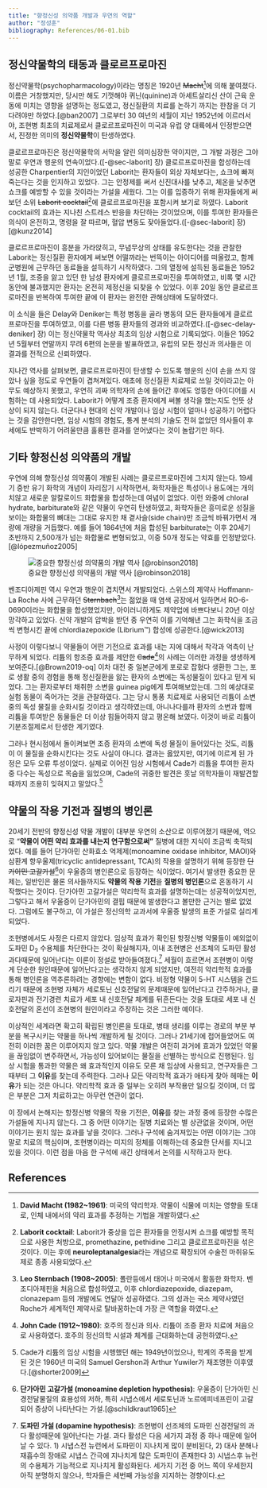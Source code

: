 ```yaml
---
title: "향정신성 의약품 개발과 우연의 역할"
author: "정성훈"
bibliography: References/06-01.bib
---
```


## 정신약물학의 태동과 클로르프로마진 {#sec-chlorpromazine}

정신약물학(psychopharmacology)이라는 명칭은 1920년 <s>Macht</s>[^06-01-1]에 의해 붙여졌다. 이름은 거창했지만, 당시만 해도 기껏해야 퀴닌(quinine)과 아세트살리신 산이 근육 운동에 미치는 영향을 설명하는 정도였고, 정신질환의 치료를 논하기 까지는 한참을 더 기다려야만 하였다.[@ban2007] 그로부터 30 여년의 세월이 지난 1952년에 이르러서야, 조현병 최초의 치료제로서 클로르프로마진이 미국과 유럽 양 대륙에서 인정받으면서, 진정한 의미의 **정신약물학**이 탄생하였다.

[^06-01-1]: **David Macht (1982\~1961)**: 미국의 약리학자. 약물이 식물에 미치는 영향을 토대로, 인체 내에서의 약리 효과를 추정하는 기법을 개발하였다.

클로르프로마진은 정신약물학의 서막을 알린 의미심장한 약이지만, 그 개발 과정은 그야말로 우연과 행운의 연속이었다.([-@sec-laborit] 장) 클로르프로마진을 합성하는데 성공한 Charpentier의 지인이었던 Laborit는 환자들이 외상 자체보다는, 쇼크에 빠져 죽는다는 것을 인지하고 있었다. 그는 안정제를 써서 신진대사를 낮추고, 체온을 낮추면 쇼크를 예방할 수 있을 것이라는 가설을 세웠다. 그는 이를 입증하기 위해 환자들에게 써보던 소위 <s>Laborit cocktail</s>[^06-01-2]에 클로르프로마진을 포함시켜 보기로 하였다. Laborit cocktail의 효과는 지나친 스트레스 반응을 차단하는 것이었으며, 이를 투여한 환자들은 의식이 온전하고, 명령을 잘 따르며, 혈압 변동도 잦아들었다.([-@sec-laborit] 장)[@kunz2014]

[^06-01-2]: **Laborit cocktail**: Laborit가 중상을 입은 환자들을 안정시켜 쇼크를 예방할 목적으로 사용한 처방으로, promethazine, pethidine 그리고 클로르프로마진을 섞은 것이다. 이는 후에 **neuroleptanalgesia**라는 개념으로 확장되어 수술전 마취유도제로 종종 사용되었다.

클로르프로마진이 흥분을 가라앉히고, 무념무상의 상태를 유도한다는 것을 관찰한 Laborit는 정신질환 환자에게 써보면 어떨까라는 번뜩이는 아이디어를 떠올렸고, 함께 군병원에 근무하던 동료들을 설득하기 시작하였다. 그의 열정에 설득된 동료들은 1952년 1월, 조증을 앓고 있던 한 남성 환자에게 클로르프로마진을 투여하였고, 비록 몇 시간 동안에 불과했지만 환자는 온전히 제정신을 되찾을 수 있었다. 이후 20일 동안 클로르프로마진을 반복하여 투여한 끝에 이 환자는 완전한 관해상태에 도달하였다.

이 소식을 들은 Delay와 Deniker</s>는 특정 병동을 골라 병동의 모든 환자들에게 클로르프로마진을 투여하였고, 이를 다른 병동 환자들의 경과와 비교하였다.([-@sec-delay-deniker] 장) 이는 정신약물학 역사상 최초의 임상 시험으로 기록되었다. 이들은 1952년 5월부터 연말까지 무려 6편의 논문을 발표하였고, 유럽의 모든 정신과 의사들은 이 결과를 전적으로 신뢰하였다.

지나간 역사를 살펴보면, 클로르프로마진이 탄생할 수 있도록 행운의 신이 손을 쓰지 않았나 싶을 정도로 우연들이 겹쳐져있다. 애초에 정신질환 치료제로 쓰일 것이라고는 아무도 예상하지 못했고, 우연히 괴짜 의학자의 손에 들어간 후에도 엉뚱한 아이디어를 시험하는 데 사용되었다. Laborit가 어떻게 조증 환자에게 써볼 생각을 했는지도 언뜻 상상이 되지 않는다. 더군다나 현대의 신약 개발이나 임상 시험이 얼마나 성공하기 어렵다는 것을 감안한다면, 임상 시험의 경험도, 통계 분석의 기술도 전혀 없었던 의사들이 후세에도 반박하기 어려울만큼 훌륭한 결과를 얻어냈다는 것이 놀랍기만 하다.

## 기타 향정신성 의약품의 개발

우연에 의해 향정신성 의약품이 개발된 사례는 클로르프로마진에 그치지 않는다. 19세기 중반 유기 화학의 개념이 자리잡기 시작하면서, 화학자들은 특성이나 용도에는 개의치않고 새로운 알칼로이드 화합물을 합성하는데 여념이 없었다. 이런 와중에 chloral hydrate, barbiturate와 같은 약물이 우연히 탄생하였고, 화학자들은 흥미로운 성질을 보이는 화합물의 뼈대는 그대로 유지한 채 곁사슬(side chain)만 조금씩 바꿔가면서 개량에 개량을 거듭했다. 예를 들어 1864년에 처음 합성된 barbiturate는 이후 20세기 초반까지 2,500개가 넘는 화합물로 변형되었고, 이중 50개 정도는 약효를 인정받았다.[@lópezmuñoz2005]

![중요한 향정신성 의약품의 개발 역사 [@robinson2018]](images/06-01/img_0.png)

벤조디아제핀 역시 우연과 행운이 겹치면서 개발되었다. 스위스의 제약사 Hoffmann-La Roche 사에 근무하던 <s>Sternbach</s>[^06-01-3]는 젊었을 때 염색 공장에서 일하면서 RO-6-0690이라는 화합물을 합성했었지만, 아이러니하게도 제약업에 바쁘다보니 20년 이상 망각하고 있었다. 신약 개발의 압박을 받던 중 우연히 이를 기억해낸 그는 화학식을 조금씩 변형시킨 끝에 chlordiazepoxide (Librium™) 합성에 성공한다.[@wick2013]

[^06-01-3]: **Leo Sternbach (1908\~2005)**: 폴란등에서 태어나 미국에서 활동한 화학자. 벤조디아제핀을 처음으로 합성하였고, 이후 chlordiazepoxide, diazepam, clonazepam 등의 개발에도 연달아 성공하였다. 그의 성과는 국소 제약사였던 Roche가 세계적인 제약사로 탈바꿈하는데 가장 큰 역할을 하였다.

사정이 이렇다보니 약물들이 어떤 기전으로 효과를 내는 지에 대해서 착각과 억측이 난무하게 되었다. 리튬의 항조증 효과를 제안한 <s>Cade</s>[^06-01-4]의 사례는 이러한 과정을 생생하게 보여준다.[@Brown2019-oq] 이차 대전 중 일본군에게 포로로 잡혔다 생환한 그는, 포로 생활 중의 경험을 통해 정신질환을 앓는 환자의 소변에는 독성물질이 있다고 믿게 되었다. 그는 환자로부터 채취한 소변을 guinea pig에게 투여해보았는데. 그의 예상대로 실험 동물이 죽어가는 것을 관찰하였다. 그는 당시 통풍 치료제로 사용되던 리튬이 소변 중의 독성 물질을 순화시킬 것이라고 생각하였는데, 아니나다를까 환자의 소변과 함께 리튬을 투여받은 동물들은 더 이상 힘들어하지 않고 평온해 보였다. 이것이 바로 리튬이 기분조절제로서 탄생한 계기였다.

[^06-01-4]: **John Cade (1912\~1980)**: 호주의 정신과 의사. 리튬이 조증 환자 치료에 처음으로 사용하였다. 호주의 정신의학 시설과 체계를 근대화하는데 공헌하였다.

그러나 현시점에서 돌이켜보면 조증 환자의 소변에 독성 물질이 들어있다는 것도, 리튬이 이 물질을 순화시킨다는 것도 사실이 아니다. 결과는 옳았지만, 여기에 이르게 된 가정은 모두 오류 투성이었다. 실제로 이어진 임상 시험에서 Cade가 리튬을 투여한 환자 중 다수는 독성으로 목숨을 잃었으며, Cade의 귀중한 발견은 훗날 의학자들이 재발견할 때까지 조용히 잊혀지고 말았다.[^06-01-5]

[^06-01-5]: Cade가 리튬의 임상 시험을 시행했던 해는 1949년이었으나, 학계의 주목을 받게 된 것은 1960년 미국의 Samuel Gershon과 Arthur Yuwiler가 재조명한 이후였다.[@shorter2009]

## 약물의 작용 기전과 질병의 병인론

20세기 전반의 향정신성 약물 개발이 대부분 우연의 소산으로 이루어졌기 때문에, 역으로 "**약물이 어떤 약리 효과를 내는지 연구함으로써"** 질병에 대한 지식이 조금씩 축적되었다. 예를 들어 단가아민 산화효소 억제제(monoamine oxidase inhibitor, MAOI)와 삼환계 항우울제(tricyclic antidepressant, TCA)의 작용을 설명하기 위해 등장한 <s>단가아민 고갈가설</s>[^06-01-6]이 우울증의 병인론으로 등장하는 식이었다. 여기서 발생한 중요한 문제는, 일반인은 물론 의사들까지도 **약물의 작용 기전**을 **질병의 병인론**으로 혼동하기 시작했다는 것이다. 단가아민 고갈가설은 약리학적 효과를 설명하는데는 성공적이었지만, 그렇다고 해서 우울증이 단가아민의 결핍 때문에 발생한다고 볼만한 근거는 별로 없었다. 그럼에도 불구하고, 이 가설은 정신의학 교과서에 우울증 발생의 표준 가설로 실리게 되었다.

[^06-01-6]: **단가아민 고갈가설 (monoamine depletion hypothesis)**: 우울증이 단가아민 신경전달물질의 효용성의 저하, 특히 시냅스에서 세로토닌과 노르에피네프린이 고갈되어 증상이 나타난다는 가설.[@schildkraut1965]

조현병에서도 사정은 다르지 않았다. 임상적 효과가 확인된 항정신병 약물들이 예외없이 도파민 D~2~ 수용체를 차단한다는 것이 확실해지자, 이내 조현병은 선조체의 도파민 활성과다때문에 일어난다는 이론이 정설로 받아들여졌다.[^06-01-7] 세월이 흐르면서 조현병이 이렇게 단순한 원인때문에 일어난다고는 생각하지 않게 되었지만, 여전히 약리학적 효과를 통해 병인론을 역추론하려는 경향에는 변함이 없다. 비정형 약물이 5-HT 시스템을 건드리기 때문에 조현병 자체가 세로토닌 신호전달의 문제때문에 일어난다고 간주하거나, 클로자핀과 전기경련 치료가 세포 내 신호전달 체계를 뒤흔든다는 것을 토대로 세포 내 신호전달의 혼선이 조현병의 원인이라고 주장하는 것은 그러한 예이다.

[^06-01-7]: **도파민 가설 (dopamine hypothesis)**: 조현병이 선조체의 도파민 신경전달의 과다 활성때문에 일어난다는 가설. 과다 활성은 다음 세가지 과정 중 하나 때문에 일어날 수 있다. 1) 시냅스전 뉴런에서 도파민이 지나치게 많이 분비된다, 2) 대사 분해나 재흡수의 장애로 시냅스 간극에 지나치게 많은 도파민이 존재한다 3) 시냅스후 뉴런의 수용체가 기능적으로 지나치게 활성화된다. 세가지 기전 중 어느 쪽이 우세한지 아직 분명하지 않으나, 학자들은 세번째 가능성을 지지하는 경향이다.

이상적인 세계라면 확고히 확립된 병인론을 토대로, 병태 생리를 이루는 경로의 부분 부분을 복구시키는 약물을 하나씩 개발하게 될 것이다. 그러나 21세기에 접어들었어도 여전히 이러한 꿈은 이루어지지 않고 있다. 약물 개발은 여전히 과거에 효과가 있었던 약물을 끊임없이 변주하면서, 가능성이 있어보이는 물질을 선별하는 방식으로 진행된다. 임상 시험을 통과한 약물은 왜 효과적인지 이유도 모른 채 임상에 사용되고, 연구자들은 그 때부터 그 **이유**를 찾는데 주력한다. 그러나 모든 약리학적 효과가 애타게 찾아 헤매는 **이유**가 되는 것은 아니다. 약리학적 효과 중 일부는 오히려 부작용만 일으킬 것이며, 더 많은 부분은 그저 치료하고는 아무런 연관이 없다.

이 장에서 논해지는 항정신병 약물의 작용 기전은, **이유**를 찾는 과정 중에 등장한 수많은 가설들에 지나지 않는다. 그 중 어떤 이야기는 질병 치료와는 별 상관없을 것이며, 어떤 이야기는 원치 않는 효과를 낳을 것이다. 그러나 구석에 숨겨져있는 어떤 이야기는 그야말로 치료의 핵심이며, 조현병이라는 미지의 정체를 이해하는데 중요한 단서를 지니고 있을 것이다. 이런 점을 마음 한 구석에 새긴 상태에서 논의를 시작하고자 한다.

## References {.unnumbered}
